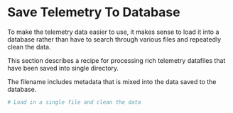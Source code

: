 # Save Telemetry To Database

To make the telemetry data easier to use, it makes sense to load it into a database rather than have to search through various files and repeatedly clean the data.

This section describes a recipe for processing rich telemetry datafiles that have been saved into single directory.

The filename includes metadata that is mixed into the data saved to the database.

```r
# Load in a single file and clean the data


```
